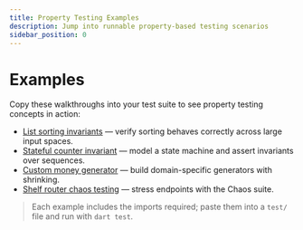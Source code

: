 ```yaml
---
title: Property Testing Examples
description: Jump into runnable property-based testing scenarios
sidebar_position: 0
---
```


# Examples

Copy these walkthroughs into your test suite to see property testing concepts in action:

- [List sorting invariants](/docs/property-testing/examples/list-sorting-invariants) — verify sorting behaves correctly across large input spaces.
- [Stateful counter invariant](/docs/property-testing/examples/stateful-counter-invariant) — model a state machine and assert invariants over sequences.
- [Custom money generator](/docs/property-testing/examples/custom-money-generator) — build domain-specific generators with shrinking.
- [Shelf router chaos testing](/docs/property-testing/examples/shelf-router-chaos-testing) — stress endpoints with the Chaos suite.

> Each example includes the imports required; paste them into a `test/` file and run with `dart test`.
